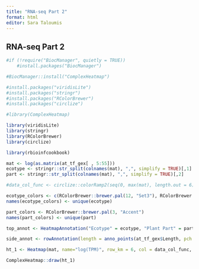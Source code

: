 ```yaml
---
title: "RNA-seq Part 2"
format: html
editor: Sara Taloumis
---
```


## RNA-seq Part 2

```r
#if (!require("BiocManager", quietly = TRUE))
    #install.packages("BiocManager")

#BiocManager::install("ComplexHeatmap")
```

```r
#install.packages("viridisLite")
#install.packages("stringr")
#install.packages("RColorBrewer")
#install.packages("circlize")
```

```r
#library(ComplexHeatmap)
```

```r
library(viridisLite)
library(stringr)
library(RColorBrewer)
library(circlize)
```

```r
library(rbioinfcookbook)
```

```r
mat <- log(as.matrix(at_tf_gex[ , 5:55]))
ecotype <- stringr::str_split(colnames(mat), ",", simplify = TRUE)[,1]
part <- stringr::str_split(colnames(mat), ",", simplify = TRUE)[,2]
```

```r
#data_col_func <- circlize::colorRamp2(seq(0, max(mat), length.out = 6), viridisLite::magma(6))

ecotype_colors <- c(RColorBrewer::brewer.pal(12, "Set3"), RColorBrewer::brewer.pal(5, "Set1"))
names(ecotype_colors) <- unique(ecotype)

part_colors <- RColorBrewer::brewer.pal(3, "Accent")
names(part_colors) <- unique(part)
```

```r
top_annot <- HeatmapAnnotation("Ecotype" = ecotype, "Plant Part" = part, col = list("Ecotype" = ecotype_colors, "Plant Part" = part_colors), annotation_name_side = "left")

side_annot <- rowAnnotation(length = anno_points(at_tf_gex$Length, pch = 16, size = unit(1, "mm"), axis_param = list(at = seq(1, max(at_tf_gex$Length), length.out = 4)),))
```

```r
ht_1 <- Heatmap(mat, name="log(TPM)", row_km = 6, col = data_col_func, top_annotation = top_annot, right_annotation = side_annot, cluster_columns = TRUE, column_split = ecotype, show_column_names = FALSE, column_title = " ")

ComplexHeatmap::draw(ht_1)
```
